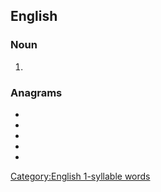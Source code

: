 ==English==

===Noun===
{{head|en|noun plural form}}

# {{plural of|dearth|lang=en}}

===Anagrams===
* {{l|en|hardest}}
* {{l|en|hatreds}}
* {{l|en|heardst}}
* {{l|en|threads}}
* {{l|en|trashed}}

[[Category:English 1-syllable words]]